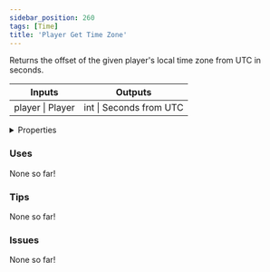 ```yaml
---
sidebar_position: 260
tags: [Time]
title: 'Player Get Time Zone'
---
```


Returns the offset of the given player's local time zone from UTC in seconds.



<IChip uuid="2d675f16-502a-489e-8fed-161935f32c04"/>

<table><thead><tr><th>Inputs</th><th>Outputs</th></tr></thead><tbody><tr><td>player | Player</td><td>int | Seconds from UTC</td></tr></tbody></table>

<details>
  <summary>Properties</summary>
  <div>
    <div>
    <table>
      <tbody>
        <tr>
          <td>Is beta required?</td>
          <td>No</td>
        </tr>
        <tr>
          <td>Is chip a trolling risk?</td>
          <td>No</td>
        </tr>
        <tr>
          <td>Is chip a role assignment risk?</td>
          <td>No</td>
        </tr>
        <tr>
          <td>Chip UUID</td>
          <td>2d675f16-502a-489e-8fed-161935f32c04</td>
        </tr>
        <tr>
          <td>Room availability</td>
          <td>Available everywhere</td>
        </tr>
      </tbody>
    </table>
    </div>
  </div>
</details>

### Uses

None so far!

### Tips

None so far!

### Issues

None so far!